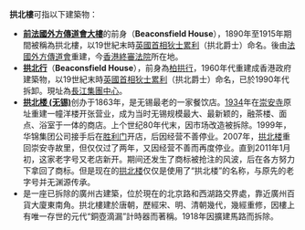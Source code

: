 '''拱北樓'''可指以下建築物：

* '''[[前法國外方傳道會大樓|前法國外方傳道會大樓]]'''的前身（'''Beaconsfield House'''），1890年至1915年期間被稱為拱北樓，以19世紀末時[[英國首相|英國首相]][[狄士累利|狄士累利]]（拱北爵士）命名。後由[[法國外方傳道會|法國外方傳道會]]重建，今[[香港終審法院|香港終審法院]]所在地。
* '''[[拱北行|拱北行]]'''（'''Beaconsfield House'''），前身為[[柏拱行|柏拱行]]，1960年代重建成香港政府建築物，以19世紀末時[[英國首相|英國首相]][[狄士累利|狄士累利]]（拱北爵士）命名，已於1990年代拆卸。現址為[[長江集團中心|長江集團中心]]。
*'''[[拱北楼_(无锡)|拱北楼 (无锡)]]'''创办于1863年，是无锡最老的一家餐饮店。[[1934|1934]]年在[[崇安寺|崇安寺]]原址重建一幢洋楼开张营业，成为当时无锡规模最大、最新颖的，融茶楼、面点、浴室于一体的商店。上个世纪80年代末，因市场改造被拆除。1999年，华锦集团公司接手后在[[胜利门|胜利门]]开店，后因经营不善停业。2007年，[[拱北楼|拱北楼]]重回崇安寺故里，但仅仅过了两年，又因经营不善而再度停业。直到2011年1月初，这家老字号又老店新开。期间还发生了商标被抢注的风波，后在各方努力下拿回了商标。但是现在的[[拱北楼|拱北楼]]仅仅是使用了“拱北楼”的名称，与原先的老字号并无渊源传承。
*'''{{link-zh-yue|拱北樓 (廣州)|千年古樓遺址}}'''是一座已拆除的廣州古建築，位於現在的北京路和西湖路交界處，靠近廣州百貨大廈東南角。拱北樓建於唐朝，歷經宋、明、清朝幾代，幾經重修，因樓上有唯一存世的元代“銅壺滴漏”計時器而著稱。1918年因擴建馬路而拆除。

{{disambig|Cat=三字建築物消歧義}}